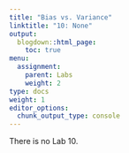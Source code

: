 ```yaml
---
title: "Bias vs. Variance"
linktitle: "10: None"
output:
  blogdown::html_page:
    toc: true
menu:
  assignment:
    parent: Labs
    weight: 2
type: docs
weight: 1
editor_options:
  chunk_output_type: console
---
```


There is no Lab 10. 